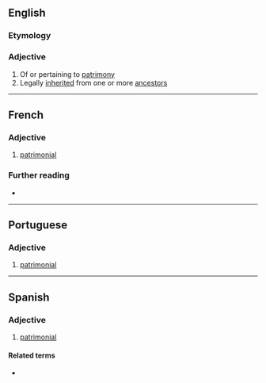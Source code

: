 ==English==

===Etymology===
{{suffix|en|patrimony|al}}

===Adjective===
{{en-adj|-}}

# Of or pertaining to [[patrimony]]
# Legally [[inherited]] from one or more [[ancestor]]s

----

==French==

===Adjective===
{{fr-adj}}

# [[#English|patrimonial]]

===Further reading===
* {{R:TLFi}}

----

==Portuguese==

===Adjective===
{{pt-adj|patrimonia|l}}

# [[#English|patrimonial]]

----

==Spanish==

===Adjective===
{{es-adj|pl=patrimoniales}}

# [[#English|patrimonial]]

====Related terms====
* {{l|es|patrimonio}}
